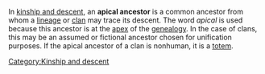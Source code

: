 In [[kinship and descent]], an '''apical ancestor''' is a common ancestor from whom a [[lineage]] or [[clan]] may trace its descent.  The word ''apical'' is used because this ancestor is at the [[apex]] of the [[genealogy]].  In the case of clans, this may be an assumed or fictional ancestor chosen for unification purposes.  If the apical ancestor of a clan is nonhuman, it is a [[totem]].

[[Category:Kinship and descent]]
